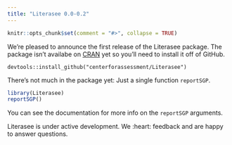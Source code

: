 ```yaml
---
title: "Literasee 0.0-0.2"
---
```


```r
knitr::opts_chunk$set(comment = "#>", collapse = TRUE)
```


We're pleased to announce the first release of the Literasee package. The package isn't availabe on [CRAN](https://CRAN.R-project.org/package=Literasee)
yet so you'll need to install it off of GitHub.

```
devtools::install_github("centerforassessment/Literasee")
```

There’s not much in the package yet: Just a single function `reportSGP`.

```r
library(Literasee)
reportSGP()
```

You can see the documentation for more info on the `reportSGP` arguments.

Literasee is under active development. We :heart: feedback and are happy to answer questions.
